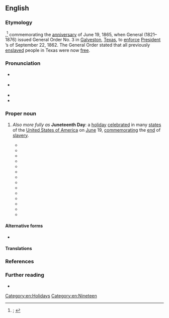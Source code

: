 {{also|juneteenth}}
==English==
{{was wotd|2020|June|19}}

===Etymology===
{{multiple images
|direction = vertical
|image1 = Juneteenth general order3.jpg
|caption1 = A [[sheet]] of [[military]] [[order#Noun|orders]] containing General Order No. 3 of June 19, 1865, issued by General {{w|Gordon Granger}}. It begins: “The people of Texas are informed that, in accordance with a Proclamation from the Executive of the United States, all slaves are free. [...]”
|image2 = Emancipation Day celebration - 1900-06-19.jpg
|caption2 = Participants in a Juneteenth celebration in 1900.
}}

{{blend|en|June|nineteenth}},<ref>{{R:OED Online|pos=n|id=252044|date=September 2004|nodot=1}}; {{R:Lexico|entry=juneteenth|pos=n}}</ref> commemorating the [[anniversary]] of June 19, 1865, when {{w|Union Army}} General {{w|Gordon Granger}} (1821–1876) issued General Order No. 3 in [[Galveston]], [[Texas]], to [[enforce]] [[w:President of the United States|President]] {{w|Abraham Lincoln}}’s {{w|Emancipation Proclamation}} of September 22, 1862. The General Order stated that all previously [[enslaved#Adjective|enslaved]] people in Texas were now [[free#Adjective|free]].

===Pronunciation===
* {{a|RP}} {{IPA|en|/ˌdʒuːnˈtiːnθ/}}
{{rfap|en}}
* {{a|GA}} {{IPA|en|/ˌdʒunˈtinθ/}}
* {{rhymes|en|iːnθ}}
* {{hyphenation|en|June|teenth}}

===Proper noun===
{{en-proper noun|~}}

# {{lb|en|US}} ''Also more fully as'' '''Juneteenth Day''': a [[holiday]] [[celebrate]]d in many [[state#Noun|states]] of the [[United States of America]] on [[June]] 19, [[commemorate|commemorating]] the [[end#Noun|end]] of [[slavery]].
#: {{synonyms|en|Cel-Liberation Day|Emancipation Day|Freedom Day|Jubilee Day}}
#* {{quote-journal|en|title=Local news|newspaper=Brenham Weekly Banner|location=Brenham, Tex.|publisher=J[ohn] G. Rankin|date=25 June 1891|volume=XXVI|issue=26|page=&#91;7&#93;|pageurl=https://www.newspapers.com/image/68044659|column=1|oclc=14369205|passage=There was{{sic|were}} not so many colored people in the city as usual on Saturday evening, all of them, very near, being out at the "'''Juneteenth''' siliibration."}}
#* {{quote-journal|en|title=Watermelons are Moving|journal=Fruit Trade Journal and Produce Record|location=New York, N.Y.|publisher=Fruit Trade Journal Company|date=15 June 1912|volume=XXXXVII|issue=10|page=12|pageurl=https://babel.hathitrust.org/cgi/pt?id=uiug.30112106851220&view=1up&seq=180|oclc=9295677|passage=If there is plenty of sunshine within the next ten days there will be sufficient supply of watermelons in Southwest Texas to take care of the "'''Juneteenth'''" celebrations of San Antonio's colored population.}}
#* {{quote-book|en|author=Julia Walcott Hoffman|chapter=I|title=Pearl o’ Great Price or A Woman’s ’Sperience|location=Chicago, Ill.|publisher=Gift and Music Shop|year=1921|page=11|pageurl=https://babel.hathitrust.org/cgi/pt?id=nnc1.1000026522&view=1up&seq=23|oclc=39069637|passage="'Twere '''Juneteenth''' day," she began reverentially, "when my light firs' broke. The darkies all bunched up down in the live oak grove were a-singin' an' a-dancin', 'spressin' their glory 'cause they warnt no mo' slaves nohow.["]}}
#* {{quote-book|en|author=Hubert Anthony Shands|chapter=VIII|title=White and Black|location=New York, N.Y.|publisher=[[w:Harcourt (publisher)|Harcourt, Brace and Company]]|year=1922|page=50|pageurl=https://babel.hathitrust.org/cgi/pt?id=uc1.$b312484&view=1up&seq=58|oclc=791788|passage="But whut if it rains?" asked Josy. "It always do rain on '''Juneteenth'''." / "Dat's jes' de way of it," said John. "Someone is always a-th'owin' cold water on eve'ything I does."}}
#* {{quote-book|en|author=J. Frank Davis|chapter=Episode I. Juneteenth and Joada|title=Almanzar Evarts, Hero|location=Macon, Ga.|publisher=J. W. Burke Company|year=1925|pages=13–14|pageurl=https://babel.hathitrust.org/cgi/pt?id=uc1.$b799036&view=1up&seq=20|oclc=2199617|passage=He had invited her to attend the '''Juneteenth''' picnic as his guest all day. And now he had done something that never, in all his life, had he heard of any colored boy doing before—planned an expensive outing right on the eve of the big annual event. [...] "'''Juneteenth'''"—white people also pretty generally use the phrase—is their Emancipation Day, and it is the one day in the year when every Caucasian is supposed to consider the comfort and enjoyment of his negro friends ahead of his own.}}
#* {{quote-book|en|author=J[ohn] Mason Brewer|authorlink=J. Mason Brewer|chapter=Juneteenth|editor=[[w:J. Frank Dobie|J[ames] Frank Dobie]]|title=Tone the Bell Easy|series=Publications of the Texas Folk-lore Society|seriesvolume=no. 10|location=Austin, Tex.|publisher=[[w:Texas Folklore Society|Texas Folk-lore Society]]|year=1932|pages=8–54|pageurl=https://muse.jhu.edu/chapter/2471788|oclc=1904196|passage=Truck drivers, business men, and school teachers belonging to the racial group have told me tales, but the best of tale-tellers has been some ex-slave buoyed up by the spirit of a Nineteenth of June celebration—the "'''Juneteenth'''"—the day on which all colored people in the South commemorate the freedom of their race from slavery. The significance of the day is so great and the tales I have collected are so bound up with the legalized slavery which, in 1865, this day put an end to, that I have used '''''Juneteenth''''' as a title. Nobody who does not understand a '''Juneteenth''' celebration can ever understand the Negro or his songs and tales.}}
#* {{quote-book|en|author=Writers’ Program, [[w:Works Progress Administration|Work Projects Administration]], Texas|chapter=Folklore and Folkways|title=Texas: A Guide to the Lone Star State|series=American Guides Series|location=New York, N.Y.|publisher=Hastings House|year=1940|year_published=1943|section=part I (Texas: Yesterday and Today)|page=97|pageurl=https://books.google.com/books?id=RmS4RIl4W-AC&pg=PA97|oclc=479997144|passage=The annual celebration by Negroes of June 19—the day when emancipation from slavery became effective in the State [...]—is general; few Texas Negroes would consider working on "'''Juneteenth'''" if it can be avoided. The holiday is generally observed by a picnic at which everyone eats, dances and sings to his heart's content.}}
#* {{quote-book|en|author=William H. Wiggins, Jr.|chapter=Following the Freedom Trail|title=O Freedom!: Afro-American Emancipation Celebrations|location=Knoxville, Tenn.|publisher={{w|University of Tennessee Press}}|year=1987|year_published=2000|page=5|pageurl=https://books.google.com/books?id=5qr8cRUJC-cC&pg=PA5|isbn=978-0-87049-520-5|passage=As I chewed on my extra-hot barbecue sandwich, Mr. Artis Lovelady, the vendor and celebration sponsor, explained why he was having a '''Juneteenth''' observance: "I just wanted to do something, just wanted to kinda bring back old times and let the younger people see what we used to do to celebrate it on account of our Emancipation Proclamation."}}
#* {{quote-book|en|author=Michael Kammen|authorlink=Michael Kammen|chapter=The Civil War Remembered—but Unreconciled|title=Mystic Chords of Memory: The Transformation of Tradition in American Culture|edition=1st Vintage Books|location=New York, N.Y.|publisher={{w|Vintage Books}}|year=1991|year_published=February 1993|section=part 2 (Circa 1870 to 1915)|page=122|pageurl=https://books.google.com/books?id=CyQF6pKZ61YC&pg=PA122|isbn=978-0-679-74177-0|passage=But what they [black people] chose to emphasize by means of traditional activities each year was the memory of gaining freedom. Consequently in African-American communities, especially in the South, a day of prayer, preaching, and festivities usually known as "'''Juneteenth'''" came to be observed [...].}}
#* {{quote-book|en|author=Ralph Ellison|authorlink=Ralph Ellison|chapter=7|editor={{w|John F. Callahan}}|title=[[w:Juneteenth (novel)|Juneteenth: A Novel]]|location=New York, N.Y.|publisher={{w|Random House}}|year=1999|page=131|pageurl=https://archive.org/details/juneteenthnovel00elli/page/131/mode/1up|isbn=978-0-394-46457-2|passage=There's been a heap of '''Juneteenths''' before this one and I tell you there'll be a heap more before we're truly free!}}
#* {{quote-book|en|author=W[illiam] Fitzhugh Brundage|authorlink=W. Fitzhugh Brundage|chapter=Celebrating Black Memory in the Postbellum South|title=The Southern Past: A Clash of Race and Memory|location=Cambridge, Mass.; London|publisher=The Belknap Press of {{w|Harvard University Press}}|year=2005|page=55|pageurl=https://books.google.com/books?id=gNur7ykIk0sC&pg=PA55|isbn=978-0-674-01876-1|passage=On June 19, 1883, an eighteen-gun salute on the plaza in front of the Alamo in San Antonio, Texas, signaled the start of the annual '''Juneteenth''' observance.}}
#* {{quote-book|en|author=Thad Sitton|author2=James H. Conrad|chapter=Saturday Nights and Sunday Mornings|title=Freedom Colonies: Independent Black Texans in the Time of Jim Crow|series=Jack and Doris Smothers Series in Texas History, Life, and Culture|seriesvolume=no. 15|location=Austin, Tex.|publisher={{w|University of Texas Press}}|year=2005|page=105|pageurl=https://books.google.com/books?id=O_v9DAAAQBAJ&pg=PA105|isbn=978-0-292-70618-7|passage=Proud Pelham in Navarro County had a long history of major '''Juneteenths'''. Every year on June 19, pigs and goats roasted over open pits or old bedsprings, while fish deep-fried in lard in big washpots hung from trees.}}
#* {{quote-hansard|en|speaker=[[w:Lena Taylor|Lena C. Taylor]]|title=Announcements, Adjournment Honors, and Remarks under Special Privilege|report=State of Wisconsin Senate Journal: Ninety-ninth Regular Session|house={{w|Wisconsin State Senate}}|location=Madison, Wis.|publisher=State Printer|date=17 June 2009|volume=|page=218|pageurl=https://books.google.com/books?id=f3AjAQAAMAAJ&pg=PA218|column=2|oclc=35595536|passage=Senator Taylor, with unanimous consent, asked that when the Senate adjourn, it do so in honor of "'''Juneteenth''' Day," to symbolize the struggle for freedom and equality in the United States. [...] Indeed, '''Juneteenth''' Day is much more about the future than the past. It is a day where we gather to continue the struggle. We all realize the true freedom still eludes many of us.}}
#* {{quote-journal|en|author=Seth Cohen|title=No More Excuses – It’s Time to Declare Juneteenth a Federal Holiday|archiveurl=https://web.archive.org/web/20200614212359/https://www.forbes.com/sites/sethcohen/2020/06/14/no-more-excuses---its-time-to-declare-juneteenth-a-federal-holiday/#e37c37e45eb7|archivedate=14 June 2020|magazine={{w|Forbes}}|location=New York, N.Y.|publisher=Forbes, Inc.|date=14 June 2020|issn=0015-6914|oclc=1088420850|passage=[M]aking '''Juneteenth''' a federal holiday is both urgent and necessary. [...] A '''Juneteenth''' federal holiday would be more than a "day off," but one filled with educational experiences about the institution and affliction of slavery, community conversations on race and reconciliation, and cultural experiences that bring the history, challenges, and contributions of Black Americans to the forefront of the nation's consciousness.}}

====Alternative forms====
* {{l|en|juneteenth}}

====Translations====
{{trans-top|holiday celebrated in the U.S. on June 19, commemorating the end of slavery}}
{{trans-mid}}
{{trans-bottom}}

===References===
<references />

===Further reading===
* {{pedia}}

[[Category:en:Holidays]]
[[Category:en:Nineteen]]